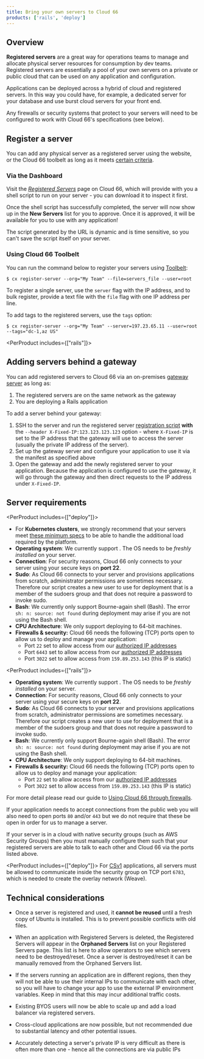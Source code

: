 ```yaml
---
title: Bring your own servers to Cloud 66
products: ['rails', 'deploy']
---
```




## Overview

**Registered servers** are a great way for operations teams to manage and allocate physical server resources for consumption by dev teams. Registered servers are essentially a pool of your own servers on a private or public cloud that can be used on any application and configuration. 

Applications can be deployed across a hybrid of cloud and registered servers. In this way you could have, for example, a dedicated server for your database and use burst cloud servers for your front end.

<Callout type="warning" title="Check your firewalls">
Any firewalls or security systems that protect to your servers will need to be configured to work with Cloud 66's specifications (see below). 
</Callout>

## Register a server

You can add any physical server as a registered server using the website, or the Cloud 66 toolbelt as long as it meets [certain criteria](#server-requirements).

### Via the Dashboard

Visit the *[Registered Servers](https://app.cloud66.com/registered_servers)* page on Cloud 66, which will provide with you a shell script to run on your server - you can download it to inspect it first.

Once the shell script has successfully completed, the server will now show up in the **New Servers** list for you to approve. Once it is approved, it will be available for you to use with any application!

<Callout type="warning" title="Do not re-use the shell script">
The script generated by the URL is dynamic and is time sensitive, so you can't save the script itself on your server. 
</Callout>

### Using Cloud 66 Toolbelt

You can run the command below to register your servers using [Toolbelt](/:product/:version?/toolbelt/using-cloud66-toolbelt):

```shell
$ cx register-server --org="My Team" --file=servers_file --user=root
```

To register a single server, use the `server` flag with the IP address, and to bulk register, provide a text file with the `file` flag with one IP address per line.

To add tags to the registered servers, use the `tags` option:

```shell
$ cx register-server --org="My Team" --server=197.23.65.11 --user=root --tags="dc-1,az US"
```

<PerProduct includes={["rails"]}>
## Adding servers behind a gateway

You can add registered servers to Cloud 66 via an on-premises [gateway server](/:product/:version?/deployment/deployment-gateway) as long as:

1. The registered servers are on the same network as the gateway
2. You are deploying a Rails application

To add a server behind your gateway:

1. SSH to the server and run the registered server [registration script](#register-a-server) **with** the `--header X-Fixed-IP:123.123.123.123` option - where `X-Fixed-IP` is set to the IP address that the gateway will use to access the server (usually the private IP address of the server).
2. Set up the gateway server and configure your application to use it via the manifest as specified above
3. Open the gateway and add the newly registered server to your application. Because the application is configured to use the gateway, it will go through the gateway and then direct requests to the IP address under `X-Fixed-IP`.
</PerProduct>

## Server requirements

<PerProduct includes={["deploy"]}>
- For **Kubernetes clusters**, we strongly recommend that your servers meet [these minimum specs](/:product/:version?/servers/non-recommended-server-sizes) to be able to handle the additional load required by the platform.
- **Operating system**: We currently support <OperatingSystemsWrapper showAll={true} />. The OS needs to be *freshly installed* on your server.
- **Connection**: For security reasons, Cloud 66 only connects to your server using your secure keys on **port 22**.
- **Sudo**: As Cloud 66 connects to your server and provisions applications from scratch, administrator permissions are sometimes necessary. Therefore our script creates a new user to use for deployment that is a member of the sudoers group and that does not require a password to invoke sudo.
- **Bash**: We currently only support Bourne-again shell (Bash). The error `sh: n: source: not found` during deployment may arise if you are not using the Bash shell.
- **CPU Architecture**: We only support deploying to 64-bit machines.
- **Firewalls & security:** Cloud 66 needs the following (TCP) ports open to allow us to deploy and manage your application:
    - Port `22` set to allow access from our [authorized IP addresses](/:product/:version?/security/using-c66-via-firewall#cloud-66-s-authorized-ip-addresses)
    - Port `6443` set to allow access from our [authorized IP addresses](/:product/:version?/security/using-c66-via-firewall#cloud-66-s-authorized-ip-addresses)
    - Port `3022` set to allow access from `159.89.253.143` (this IP is static)
</PerProduct>

<PerProduct includes={["rails"]}>
- **Operating system**: We currently support <OperatingSystemsWrapper showAll={true} />. The OS needs to be *freshly installed* on your server.
- **Connection**: For security reasons, Cloud 66 only connects to your server using your secure keys on **port 22**.
- **Sudo**: As Cloud 66 connects to your server and provisions applications from scratch, administrator permissions are sometimes necessary. Therefore our script creates a new user to use for deployment that is a member of the sudoers group and that does not require a password to invoke sudo.
- **Bash**: We currently only support Bourne-again shell (Bash). The error `sh: n: source: not found` during deployment may arise if you are not using the Bash shell.
- **CPU Architecture**: We only support deploying to 64-bit machines.
- **Firewalls & security:** Cloud 66 needs the following (TCP) ports open to allow us to deploy and manage your application:
    - Port `22` set to allow access from our [authorized IP addresses](/:product/:version?/security/using-c66-via-firewall#cloud-66-s-authorized-ip-addresses)
    - Port `3022` set to allow access from `159.89.253.143` (this IP is static)
</PerProduct>


For more detail please read our guide to [Using Cloud 66 through firewalls](/:product/:version?/security/using-c66-via-firewall).

If your application needs to accept connections from the public web you will also need to open ports `80` and/or `443` but we do not require that these be open in order for us to manage a server.

If your server is in a cloud with native security groups (such as AWS Security Groups) then you must manually configure them such that your registered servers are able to talk to each other and Cloud 66 via the ports listed above. 

<PerProduct includes={["deploy"]}>
For [CSv1](/:product/:version?/cloud-66-101/concepts-and-terminology#version-1-vs-version-2) applications, all servers must be allowed to communicate inside the security group on TCP port `6783`, which is needed to create the overlay network (Weave). 
</PerProduct>

<DoNotConfigureServersManuallyPartial />

## Technical considerations

- Once a server is registered and used, it **cannot be reused** until a fresh copy of Ubuntu is installed. This is to prevent possible conflicts with old files. 

- When an application with Registered Servers is deleted, the Registered Servers will appear in the **Orphaned Servers** list on your Registered Servers page. This list is here to allow operators to see which servers need to be destroyed/reset. Once a server is destroyed/reset it can be manually removed from the Orphaned Servers list.

- If the servers running an application are in different regions, then they will not be able to use their internal IPs to communicate with each other, so you will have to change your app to use the external IP environment variables. Keep in mind that this may incur additional traffic costs.

- Existing BYOS users will now be able to scale up and add a load balancer via registered servers.

- Cross-cloud applications are now possible, but not recommended due to substantial latency and other potential issues.

- Accurately detecting a server's private IP is very difficult as there is often more than one - hence all the connections are via public IPs

